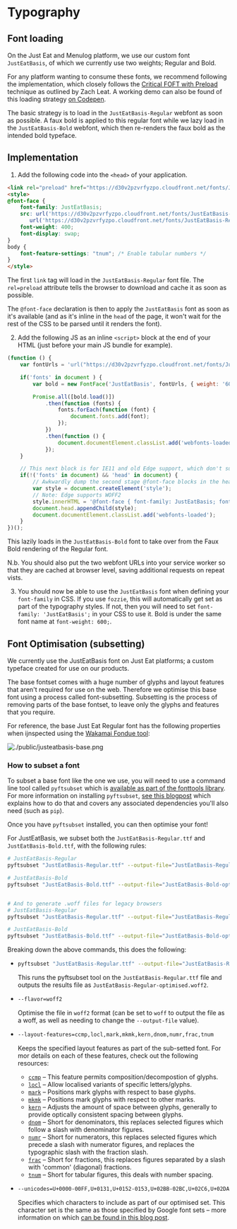 <Meta title="Documentation/Typography"/>

# Typography

## Font loading

On the Just Eat and Menulog platform, we use our custom font `JustEatBasis`, of which we currently use two weights; Regular and Bold.

For any platform wanting to consume these fonts, we recommend following the implementation, which closely follows the [Critical FOFT with Preload](https://www.zachleat.com/web/comprehensive-webfonts/#critical-foft-preload) technique as outlined by Zach Leat. A working demo can also be found of this loading strategy [on Codepen](https://codepen.io/ashleynolan/pen/gOrMpex).

The basic strategy is to load in the `JustEatBasis-Regular` webfont as soon as possible. A faux bold is applied to this regular font while we lazy load in the `JustEatBasis-Bold` webfont, which then re-renders the faux bold as the intended bold typeface.

## Implementation

1. Add the following code into the `<head>` of your application.

```html
<link rel="preload" href="https://d30v2pzvrfyzpo.cloudfront.net/fonts/JustEatBasis-Regular-optimised.woff2" as="font" type="font/woff2" crossorigin>
<style>
@font-face {
    font-family: JustEatBasis;
    src: url('https://d30v2pzvrfyzpo.cloudfront.net/fonts/JustEatBasis-Regular-optimised.woff2') format("woff2"),
       url('https://d30v2pzvrfyzpo.cloudfront.net/fonts/JustEatBasis-Regular-optimised.woff') format("woff");
    font-weight: 400;
    font-display: swap;
}
body {
    font-feature-settings: "tnum"; /* Enable tabular numbers */
}
</style>
```

   The first `link` tag will load in the `JustEatBasis-Regular` font file. The `rel=preload` attribute tells the browser to download and cache it as soon as possible.

   The `@font-face` declaration is then to apply the `JustEatBasis` font as soon as it's available (and as it's inline in the `head` of the page, it won't wait for the rest of the CSS to be parsed until it renders the font).

2. Add the following JS as an inline `<script>` block at the end of your HTML (just before your main JS bundle for example).

```js
(function () {
    var fontUrls = 'url("https://d30v2pzvrfyzpo.cloudfront.net/fonts/JustEatBasis-Bold-optimised.woff2") format("woff2"), url("https://d30v2pzvrfyzpo.cloudfront.net/fonts/JustEatBasis-Bold-optimised.woff") format("woff")';

    if('fonts' in document ) {
        var bold = new FontFace('JustEatBasis', fontUrls, { weight: '600' });

        Promise.all([bold.load()])
            .then(function (fonts) {
                fonts.forEach(function (font) {
                    document.fonts.add(font);
                });
            })
            .then(function () {
                document.documentElement.classList.add('webfonts-loaded');
            });
    }

    // This next block is for IE11 and old Edge support, which don't support the new Font loading API
    if(!('fonts' in document) && 'head' in document) {
        // Awkwardly dump the second stage @font-face blocks in the head
        var style = document.createElement('style');
        // Note: Edge supports WOFF2
        style.innerHTML = '@font-face { font-family: JustEatBasis; font-weight: 600; src: ' + fontUrls + '; }';
        document.head.appendChild(style);
        document.documentElement.classList.add('webfonts-loaded');
    }
})();
```

This lazily loads in the `JustEatBasis-Bold` font to take over from the Faux Bold rendering of the Regular font.

N.b. You should also put the two webfont URLs into your service worker so that they are cached at browser level, saving additional requests on repeat vists.

3. You should now be able to use the `JustEatBasis` font when defining your `font-family` in CSS. If you use `fozzie`, this will automatically get set as part of the typography styles. If not, then you will need to set `font-family: 'JustEatBasis';` in your CSS to use it. Bold is under the same font name at `font-weight: 600;`.


## Font Optimisation (subsetting)

We currently use the JustEatBasis font on Just Eat platforms; a custom typeface created for use on our products.

The base fontset comes with a huge number of glyphs and layout features that aren't required for use on the web. Therefore we optimise this base font using a process called font-subsetting. Subsetting is the process of removing parts of the base fontset, to leave only the glyphs and features that you require.

For reference, the base Just Eat Regular font has the following properties when ijnspected using the [Wakamai Fondue tool](https://wakamaifondue.com/):

![./public/justeatbasis-base.png](./public/justeatbasis-base.png)

### How to subset a font

To subset a base font like the one we use, you will need to use a command line tool called `pyftsubset` which is [available as part of the fonttools library](https://github.com/fonttools/fonttools). For more information on installing `pyftsubset`, [see this blogpost](https://markoskon.com/creating-font-subsets/#install-fonttools) which explains how to do that and covers any associated dependencies you'll also need (such as `pip`).

Once you have `pyftsubset` installed, you can then optimise your font!

For JustEatBasis, we subset both the `JustEatBasis-Regular.ttf` and `JustEatBasis-Bold.ttf`, with the following rules:

```sh
# JustEatBasis-Regular
pyftsubset "JustEatBasis-Regular.ttf" --output-file="JustEatBasis-Regular-optimised.woff2" --flavor=woff2 --layout-features=ccmp,locl,mark,mkmk,kern,dnom,numr,frac,tnum --unicodes=U+0000-00FF,U+0131,U+0152-0153,U+02BB-02BC,U+02C6,U+02DA,U+02DC,U+2000-206F,U+2074,U+20AC,U+2122,U+2191,U+2193,U+2212,U+2215,U+FEFF,U+FFFD

# JustEatBasis-Bold
pyftsubset "JustEatBasis-Bold.ttf" --output-file="JustEatBasis-Bold-optimised.woff2" --flavor=woff2 --layout-features=ccmp,locl,mark,mkmk,kern,dnom,numr,frac,tnum --unicodes=U+0000-00FF,U+0131,U+0152-0153,U+02BB-02BC,U+02C6,U+02DA,U+02DC,U+2000-206F,U+2074,U+20AC,U+2122,U+2191,U+2193,U+2212,U+2215,U+FEFF,U+FFFD


# And to generate .woff files for legacy browsers
# JustEatBasis-Regular
pyftsubset "JustEatBasis-Regular.ttf" --output-file="JustEatBasis-Regular-optimised.woff" --flavor=woff --layout-features=ccmp,locl,mark,mkmk,kern,dnom,numr,frac,tnum --unicodes=U+0000-00FF,U+0131,U+0152-0153,U+02BB-02BC,U+02C6,U+02DA,U+02DC,U+2000-206F,U+2074,U+20AC,U+2122,U+2191,U+2193,U+2212,U+2215,U+FEFF,U+FFFD

# JustEatBasis-Bold
pyftsubset "JustEatBasis-Bold.ttf" --output-file="JustEatBasis-Bold-optimised.woff" --flavor=woff --layout-features=ccmp,locl,mark,mkmk,kern,dnom,numr,frac,tnum --unicodes=U+0000-00FF,U+0131,U+0152-0153,U+02BB-02BC,U+02C6,U+02DA,U+02DC,U+2000-206F,U+2074,U+20AC,U+2122,U+2191,U+2193,U+2212,U+2215,U+FEFF,U+FFFD
```

Breaking down the above commands, this does the following:

- ```sh
  pyftsubset "JustEatBasis-Regular.ttf" --output-file="JustEatBasis-Regular-optimised.woff2"
  ```

  This runs the pyftsubset tool on the `JustEatBasis-Regular.ttf` file and outputs the results file as `JustEatBasis-Regular-optimised.woff2`.

- ```sh
  --flavor=woff2
  ```

  Optimise the file in `woff2` format (can be set to `woff` to output the file as a woff, as well as needing to change the `--output-file` value).

- ```sh
  --layout-features=ccmp,locl,mark,mkmk,kern,dnom,numr,frac,tnum
  ```

  Keeps the specified layout features as part of the sub-setted font. For mor details on each of these features, check out the following resources:

  - [`ccmp`](https://docs.microsoft.com/en-us/typography/opentype/spec/features_ae#ccmp) – This feature permits composition/decompostion of glyphs.
  - [`locl`](https://www.preusstype.com/techdata/otf_locl.php) – Allow localised variants of specific letters/glyphs.
  - [`mark`](https://docs.microsoft.com/en-us/typography/opentype/spec/features_ko#tag-mark) – Positions mark glyphs with respect to base glyphs.
  - [`mkmk`](https://docs.microsoft.com/en-us/typography/opentype/spec/features_ko#tag-mkmk) – Positions mark glyphs with respect to other marks.
  - [`kern`](https://www.preusstype.com/techdata/otf_kern.php) – Adjusts the amount of space between glyphs, generally to provide optically consistent spacing between glyphs.
  - [`dnom`](https://www.preusstype.com/techdata/otf_dnom.php) – Short for denominators, this replaces selected figures which follow a slash with denominator figures.
  - [`numr`](https://www.preusstype.com/techdata/otf_numr.php) – Short for numerators, this replaces selected figures which precede a slash with numerator figures, and replaces the typographic slash with the fraction slash.
  - [`frac`](https://www.preusstype.com/techdata/otf_frac.php) – Short for fractions, this replaces figures separated by a slash with 'common' (diagonal) fractions.
  - [`tnum`](https://www.fonts.com/content/learning/fontology/level-3/numbers/proportional-vs-tabular-figures) – Short for tabular figures, this deals with number spacing.


- ```sh
  --unicodes=U+0000-00FF,U+0131,U+0152-0153,U+02BB-02BC,U+02C6,U+02DA,U+02DC,U+2000-206F,U+2074,U+20AC,U+2122,U+2191,U+2193,U+2212,U+2215,U+FEFF,U+FFFD
  ```

  Specifies which characters to include as part of our optimised set. This character set is the same as those specified by Google font sets – more information on which [can be found in this blog post](https://markoskon.com/creating-font-subsets/#characters).

